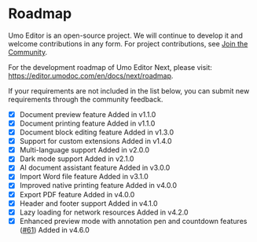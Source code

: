 
# Roadmap

Umo Editor is an open-source project. We will continue to develop it and welcome contributions in any form. For project contributions, see [Join the Community](./#join-the-community).

For the development roadmap of Umo Editor Next, please visit: https://editor.umodoc.com/en/docs/next/roadmap.

If your requirements are not included in the list below, you can submit new requirements through the community feedback.

- [x] Document preview feature <Badge theme="success">Added in v1.1.0</Badge>
- [x] Document printing feature <Badge theme="success">Added in v1.1.0</Badge>
- [x] Document block editing feature <Badge theme="success">Added in v1.3.0</Badge>
- [x] Support for custom extensions <Badge theme="success">Added in v1.4.0</Badge>
- [x] Multi-language support <Badge theme="success">Added in v2.0.0</Badge>
- [x] Dark mode support <Badge theme="success">Added in v2.1.0</Badge>
- [x] AI document assistant feature <Badge theme="success">Added in v3.0.0</Badge>
- [x] Import Word file feature <Badge theme="success">Added in v3.1.0</Badge>
- [x] Improved native printing feature <Badge theme="success">Added in v4.0.0</Badge>
- [x] Export PDF feature <Badge theme="success">Added in v4.0.0</Badge>
- [x] Header and footer support <Badge theme="success">Added in v4.1.0</Badge>
- [x] Lazy loading for network resources <Badge theme="success">Added in v4.2.0</Badge>
- [x] Enhanced preview mode with annotation pen and countdown features ([#61](https://github.com/umodoc/editor/issues/61)) <Badge theme="success">Added in v4.6.0</Badge>